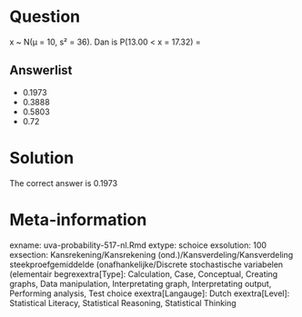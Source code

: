Question
========

x ~ N(µ = 10, s² = 36). Dan is P(13.00 < x = 17.32) = 

Answerlist
----------
* 0.1973
* 0.3888
* 0.5803
* 0.72

Solution
========

The correct answer is  0.1973 

Meta-information
================
exname: uva-probability-517-nl.Rmd 
extype: schoice 
exsolution: 100 
exsection: Kansrekening/Kansrekening (ond.)/Kansverdeling/Kansverdeling steekproefgemiddelde (onafhankelijke/Discrete stochastische variabelen (elementair begrexextra[Type]: Calculation, Case, Conceptual, Creating graphs, Data manipulation, Interpretating graph, Interpretating output, Performing analysis, Test choice 
exextra[Langauge]: Dutch 
exextra[Level]: Statistical Literacy, Statistical Reasoning, Statistical Thinking 
